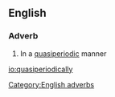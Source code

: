 ==English==

===Adverb===
{{head|en|adverbs}}

# In a [[quasiperiodic]] manner

[[Category:English adverbs]]

[[io:quasiperiodically]]